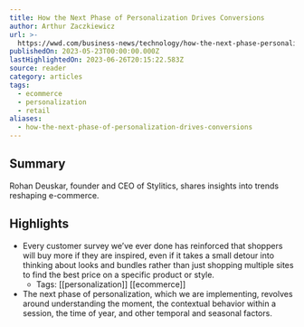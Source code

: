 ```yaml
---
title: How the Next Phase of Personalization Drives Conversions
author: Arthur Zaczkiewicz
url: >-
  https://wwd.com/business-news/technology/how-the-next-phase-personalization-drives-conversions-1235660474/?utm_source=Sailthru&utm_medium=email&utm_campaign=Issue:%202023-05-25%20Retail%20Dive:%20Tech%20%5Bissue:50820%5D&utm_term=Retail%20Dive:%20Tech
publishedOn: 2023-05-23T00:00:00.000Z
lastHighlightedOn: 2023-06-26T20:15:22.583Z
source: reader
category: articles
tags:
  - ecommerce
  - personalization
  - retail
aliases:
  - how-the-next-phase-of-personalization-drives-conversions
---
```

## Summary

Rohan Deuskar, founder and CEO of Stylitics, shares insights into trends reshaping e-commerce.

## Highlights
- Every customer survey we’ve ever done has reinforced that shoppers will buy more if they are inspired, even if it takes a small detour into thinking about looks and bundles rather than just shopping multiple sites to find the best price on a specific product or style.
    - Tags: [[personalization]] [[ecommerce]] 
- The next phase of personalization, which we are implementing, revolves around understanding the moment, the contextual behavior within a session, the time of year, and other temporal and seasonal factors.
